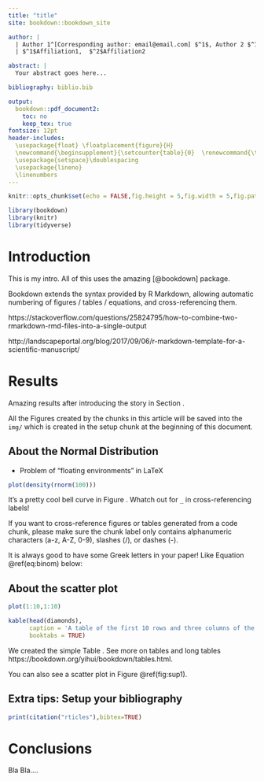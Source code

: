 ```yaml
---
title: "title"
site: bookdown::bookdown_site

author: |
  | Author 1^[Corresponding author: email@email.com] $^1$, Author 2 $^1$, Author 3 $^2$
  | $^1$Affiliation1,  $^2$Affiliation2

abstract: |
  Your abstract goes here...

bibliography: biblio.bib

output: 
  bookdown::pdf_document2:
    toc: no
    keep_tex: true
fontsize: 12pt
header-includes: 
  \usepackage{float} \floatplacement{figure}{H} 
  \newcommand{\beginsupplement}{\setcounter{table}{0}  \renewcommand{\thetable}{S\arabic{table}} \setcounter{figure}{0} \renewcommand{\thefigure}{S\arabic{figure}}}
  \usepackage{setspace}\doublespacing
  \usepackage{lineno}
  \linenumbers
---
```



\newpage

```r
knitr::opts_chunk$set(echo = FALSE,fig.height = 5,fig.width = 5,fig.path = "img/")

library(bookdown)
library(knitr)
library(tidyverse)
```


# Introduction
\label{sec:intro}

This is my intro. All of this uses the amazing [@bookdown] package.

Bookdown extends the syntax provided by R Markdown, allowing automatic numbering of figures / tables / equations, and cross-referencing them.

https://stackoverflow.com/questions/25824795/how-to-combine-two-rmarkdown-rmd-files-into-a-single-output

http://landscapeportal.org/blog/2017/09/06/r-markdown-template-for-a-scientific-manuscript/


# Results
\label{sec:res}

Amazing results after introducing the story in Section \ref{sec:intro}.

All the Figures created by the chunks in this article will be saved into the `img/` which is created in the setup chunk at the beginning of this document. 

## About the Normal Distribution
\label{sec:res-trees}

* Problem of “floating environments” in LaTeX

```r
plot(density(rnorm(100)))
```

It's a pretty cool bell curve in Figure \ref{fig:bell-curve}. Whatch out for `_` in cross-referencing labels!


If you want to cross-reference figures or tables generated from a code chunk, please make sure the chunk label only contains alphanumeric characters (a-z, A-Z, 0-9), slashes (/), or dashes (-).

It is always good to have some Greek letters in your paper! Like Equation \@ref(eq:binom) below:

\begin{equation} 
  f\left(k\right) = \binom{n}{k} p^k\left(1-p\right)^{n-k}
  (\#eq:binom)
\end{equation} 


## About the scatter plot

```r
plot(1:10,1:10)
```


```r
kable(head(diamonds),
      caption = 'A table of the first 10 rows and three columns of the diamonds data.',
      booktabs = TRUE)
```

We created the simple Table \ref{tab:tree-diamonds}. See more on tables and long tables https://bookdown.org/yihui/bookdown/tables.html. 

You can also see a scatter plot in Figure \@ref(fig:sup1).


## Extra tips: Setup your bibliography

```r
print(citation("rticles"),bibtex=TRUE)
```


# Conclusions

Bla Bla....


\newpage


